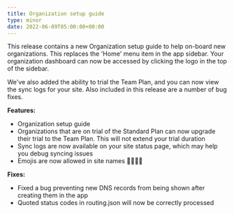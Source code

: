 ```yaml
---
title: Organization setup guide
type: minor
date: 2022-06-09T05:00:00+00:00
---
```

This release contains a new Organization setup guide to help on-board new organizations. This replaces the 'Home' menu item in the app sidebar. Your organization dashboard can now be accessed by clicking the logo in the top of the sidebar.

We've also added the ability to trial the Team Plan, and you can now view the sync logs for your site. Also included in this release are a number of bug fixes.

**Features:**

* Organization setup guide
* Organizations that are on trial of the Standard Plan can now upgrade their trial to the Team Plan. This will not extend your trial duration
* Sync logs are now available on your site status page, which may help you debug syncing issues
* Emojis are now allowed in site names 🎉💯😎🙌

**Fixes:**

* Fixed a bug preventing new DNS records from being shown after creating them in the app
* Quoted status codes in routing.json will now be correctly processed
